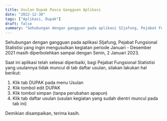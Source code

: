 ```yaml
---
title: Usulan Dupak Pasca Gangguan Aplikasi
date: "2022-12-30"
tags: ["Aplikasi, Dupak"]
draft: false
summary: "Sehubungan dengan gangguan pada aplikasi SIjafung, Pejabat Fungsional Statistisi yang ingin mengusulkan kegiatan periode Januari - Desember 2021 masih diperbolehkan sampai dengan Senin, 2 Januari 2023"
---
```


Sehubungan dengan gangguan pada aplikasi SIjafung, Pejabat Fungsional Statistisi yang ingin mengusulkan kegiatan periode Januari - Desember 2021 masih diperbolehkan sampai dengan Senin, 2 Januari 2023.

Saat ini aplikasi telah selesai diperbaiki, bagi Pejabat Fungsional Statistisi yang usulannya tidak muncul di tab daftar usulan, silakan lakukan hal berikut:

1. Klik tab DUPAK pada menu Usulan
2. Klik tombol edit DUPAK
3. Klik tombol simpan (tanpa perubahan apapun)
4. Klik tab daftar usulan (usulan kegiatan yang sudah dientri muncul pada tab ini)

Demikian disampaikan, terima kasih.
